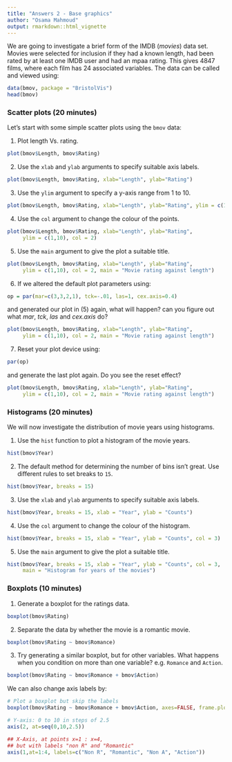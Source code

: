 ```yaml
---
title: "Answers 2 - Base graphics"
author: "Osama Mahmoud"
output: rmarkdown::html_vignette
---
```

<!--
%\VignetteEngine{knitr::rmarkdown}
%\VignetteIndexEntry{Practical 1}
-->

We are going to investigate a brief form of the IMDB (*movies*) data set. Movies
were selected for inclusion if they had a known length, had been rated by at
least one IMDB user and had an mpaa rating. This gives $4847$ films, where each
film has $24$ associated variables. The data can be called and viewed using:

```r
data(bmov, package = "BristolVis")
head(bmov)
```

### Scatter plots (20 minutes)

Let's start with some simple scatter plots using the `bmov` data:

1. Plot length Vs. rating.
```r
plot(bmov$Length, bmov$Rating)
```

2. Use the `xlab` and `ylab` arguments to specify suitable axis labels.
```r
plot(bmov$Length, bmov$Rating, xlab="Length", ylab="Rating")
```

3. Use the `ylim` argument to specify a y-axis range from 1 to 10.
```r
plot(bmov$Length, bmov$Rating, xlab="Length", ylab="Rating", ylim = c(1,10))
```

4. Use the `col` argument to change the colour of the points.
```r
plot(bmov$Length, bmov$Rating, xlab="Length", ylab="Rating",
     ylim = c(1,10), col = 2)
```

5. Use the `main` argument to give the plot a suitable title.
```r
plot(bmov$Length, bmov$Rating, xlab="Length", ylab="Rating",
     ylim = c(1,10), col = 2, main = "Movie rating against length")
```

6. If we altered the default plot parameters using:
```r
op = par(mar=c(3,3,2,1), tck=-.01, las=1, cex.axis=0.4)
```
and generated our plot in (5) again, what will happen? can you figure out what *mar*, *tck*, *las* and *cex.axis* do?
```r
plot(bmov$Length, bmov$Rating, xlab="Length", ylab="Rating",
     ylim = c(1,10), col = 2, main = "Movie rating against length")
```

7. Reset your plot device using:
```r
par(op)
```
and generate the last plot again. Do you see the reset effect?

```r
plot(bmov$Length, bmov$Rating, xlab="Length", ylab="Rating",
     ylim = c(1,10), col = 2, main = "Movie rating against length")
```

### Histograms (20 minutes)
We will now investigate the distribution of movie years using histograms.

1. Use the `hist` function to plot a histogram of the movie years.
```r
hist(bmov$Year)
```

2. The default method for determining the number of bins isn't great. Use different rules to set breaks to `15`.
```r
hist(bmov$Year, breaks = 15)
```

3. Use the `xlab` and `ylab` arguments to specify suitable axis labels.
```r
hist(bmov$Year, breaks = 15, xlab = "Year", ylab = "Counts")
```

4. Use the `col` argument to change the colour of the histogram.
```r
hist(bmov$Year, breaks = 15, xlab = "Year", ylab = "Counts", col = 3)
```

5. Use the `main` argument to give the plot a suitable title.
```r
hist(bmov$Year, breaks = 15, xlab = "Year", ylab = "Counts", col = 3,
     main = "Histogram for years of the movies")
```

### Boxplots (10 minutes)
1. Generate a boxplot for the ratings data.
```r
boxplot(bmov$Rating)
```

2. Separate the data by whether the movie is a romantic movie.
```r
boxplot(bmov$Rating ~ bmov$Romance)
```

3. Try generating a similar boxplot, but for other variables. What
happens when you condition on more than one variable? e.g. `Romance` and `Action`.
```r
boxplot(bmov$Rating ~ bmov$Romance + bmov$Action)
```

We can also change axis labels by:
```r
# Plot a boxplot but skip the labels
boxplot(bmov$Rating ~ bmov$Romance + bmov$Action, axes=FALSE, frame.plot=TRUE, ylim=c(0,10))

# Y-axis: 0 to 10 in steps of 2.5
axis(2, at=seq(0,10,2.5))

## X-Axis, at points x=1 : x=4, 
## but with labels "non R" and "Romantic"
axis(1,at=1:4, labels=c("Non R", "Romantic", "Non A", "Action"))
```

